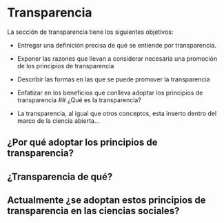 # Transparencia

La sección de transparencia tiene los siguientes objetivos:

- Entregar una definición precisa de qué se entiende por transparencia.
- Exponer las razones que llevan a considerar necesaria una promoción de los principios de transparencia
- Describir las formas en las que se puede promover la transparencia
- Enfatizar en los beneficios que conlleva adoptar los principios de transparencia
## ¿Qué es la transparencia?

- La transparencia, al igual que otros conceptos, esta inserto dentro del marco de la ciencia abierta...


## ¿Por qué adoptar los principios de transparencia?



## ¿Transparencia de qué?

## Actualmente ¿se adoptan estos principios de transparencia en las ciencias sociales?
